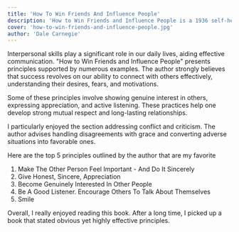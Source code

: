 ```yaml
---
title: 'How To Win Friends And Influence People'
description: 'How to Win Friends and Influence People is a 1936 self-help book written by Dale Carnegie. Over 30 million copies have been sold worldwide, making it one of the best-selling books of all time.'
cover: 'how-to-win-friends-and-influence-people.jpg'
author: 'Dale Carnegie'
---
```


Interpersonal skills play a significant role in our daily lives, aiding effective communication.
"How to Win Friends and Influence People" presents principles supported by numerous examples.
The author strongly believes that success revolves on our ability to connect with others effectively, understanding their desires, fears, and motivations.

Some of these principles involve showing genuine interest in others, expressing appreciation, and active listening.
These practices help one develop strong mutual respect and long-lasting relationships.

I particularly enjoyed the section addressing conflict and criticism.
The author advises handling disagreements with grace and converting adverse situations into favorable ones.

Here are the top 5 principles outlined by the author that are my favorite

1. Make The Other Person Feel Important - And Do It Sincerely
2. Give Honest, Sincere, Appreciation
3. Become Genuinely Interested In Other People
4. Be A Good Listener. Encourage Others To Talk About Themselves
5. Smile

Overall, I really enjoyed reading this book. After a long time, I picked up a book that stated obvious yet highly effective principles.
